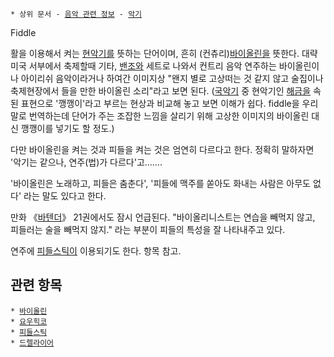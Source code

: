  * 상위 문서 - [[음악 관련 정보]] - [[악기]]

Fiddle

활을 이용해서 켜는 [[현악기]]를 뜻하는 단어이며, 흔히 (컨츄리)[[바이올린]]을 뜻한다. 대략 미국 서부에서 축제할때 기타, [[밴조]]와 세트로 나와서 컨트리 음악 연주하는 바이올린이나 아이리쉬 음악이라거나 하여간 이미지상 "왠지 별로 고상떠는 것 같지 않고 술집이나 축제현장에서 들을 만한 바이올린 소리"라고 보면 된다. ([[국악기]] 중 현악기인 [[해금]]을 속된 표현으로 '깽깽이'라고 부르는 현상과 비교해 놓고 보면 이해가 쉽다. fiddle을 우리말로 번역하는데 단어가 주는 조잡한 느낌을 살리기 위해 고상한 이미지의 바이올린 대신 깽깽이를 넣기도 할 정도.)

다만 바이올린을 켜는 것과 피들을 켜는 것은 엄연히 다르다고 한다. 정확히 말하자면 '악기는 같으나, 연주(법)가 다르다'고……. 

'바이올린은 노래하고, 피들은 춤춘다', '피들에 맥주를 쏟아도 화내는 사람은 아무도 없다' 라는 말도 있다고 한다.

만화 《[[바텐더]]》 21권에서도 잠시 언급된다. "바이올리니스트는 연습을 빼먹지 않고, 피들러는 술을 빼먹지 않지." 라는 부분이 피들의 특성을 잘 나타내주고 있다.

연주에 [[피들스틱]]이 이용되기도 한다. 항목 참고.

== 관련 항목 ==
 * [[바이올린]]
 * [[요우힉코]]
 * [[피들스틱]]
 * [[드렐라이어]]
